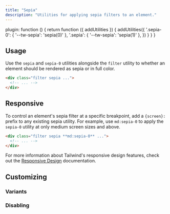 ```yaml
---
title: "Sepia"
description: "Utilities for applying sepia filters to an element."
---
```



  plugin: function () {
    return function ({ addUtilities }) {
      addUtilities({
        '.sepia-0': { '--tw-sepia': 'sepia(0)' },
        '.sepia': { '--tw-sepia': 'sepia(1)' },
      })
    }
  }
}

## Usage

Use the `sepia` and `sepia-0` utilities alongside the `filter` utility to whether an element should be rendered as sepia or in full color.

```html
<div class="filter sepia ...">
  <!-- ... -->
</div>
```

## Responsive

To control an element's sepia filter at a specific breakpoint, add a `{screen}:` prefix to any existing sepia utility. For example, use `md:sepia-0` to apply the `sepia-0` utility at only medium screen sizes and above.

```html
<div class="filter sepia **md:sepia-0** ...">
  <!-- ... -->
</div>
```

For more information about Tailwind's responsive design features, check out the [Responsive Design](/docs/responsive-design) documentation.

## Customizing

### Variants

<Variants plugin="sepia" name="sepia" />

### Disabling

<Disabling plugin="sepia" name="sepia" />
